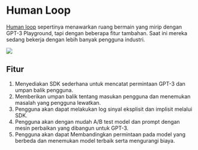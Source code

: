 
# Human Loop

[Human loop](https://humanloop.com/) sepertinya menawarkan ruang bermain yang mirip dengan GPT-3 Playground, tapi dengan beberapa fitur tambahan. Saat ini mereka sedang bekerja dengan lebih banyak pengguna industri.

<div style={{ textAlign: "center" }}>
  <Image
    src="/docs/assets/tooling/humanloop.webp"
    width={1200}
    height={891}
    style={{ width: "750px", margin: "auto" }}
  />
</div>

## Fitur

1. Menyediakan SDK sederhana untuk mencatat permintaan GPT-3 dan umpan balik pengguna.
2. Memberikan umpan balik tentang masukan pengguna dan menemukan masalah yang pengguna lewatkan.
3. Pengguna akan dapat melakukan log sinyal eksplisit dan implisit melalui SDK.
4. Pengguna akan dengan mudah A/B test model dan prompt dengan mesin perbaikan yang dibangun untuk GPT-3.
5. Pengguna akan dapat Membandingkan permintaan pada model yang berbeda dan menemukan model terbaik serta mengurangi biaya.
